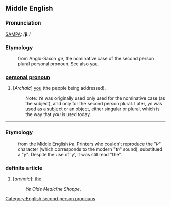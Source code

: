 ==Middle English==

===Pronunciation===
[[en:SAMPA/English|SAMPA]]: /'''ji:'''/

===Etymology===
:from Anglo-Saxon ''ge'', the nominative case of the second person plural personal pronoun.  See also [[you]].

===[[personal pronoun]]===
#[''Archaic''] [[you]] (the people being addressed).
#:Note: ''Ye'' was originally used only used for the nominative case (as the subject), and only for the second person plural. Later, ''ye'' was used as a subject or an object, either singular or plural, which is the way that ''you'' is used today.

----
===Etymology===
:from the Middle English ''Þe''. Printers who couldn't reproduce the "''Þ''" character (which corresponds to the modern "''th''" sound), substitued a "''y''".  Despite the use of 'y', it was still read "the". 
===definite article===
#[''archaic'']: [[the]].
#:''Ye Olde Medicine Shoppe''.

[[Category:English second person pronouns]]